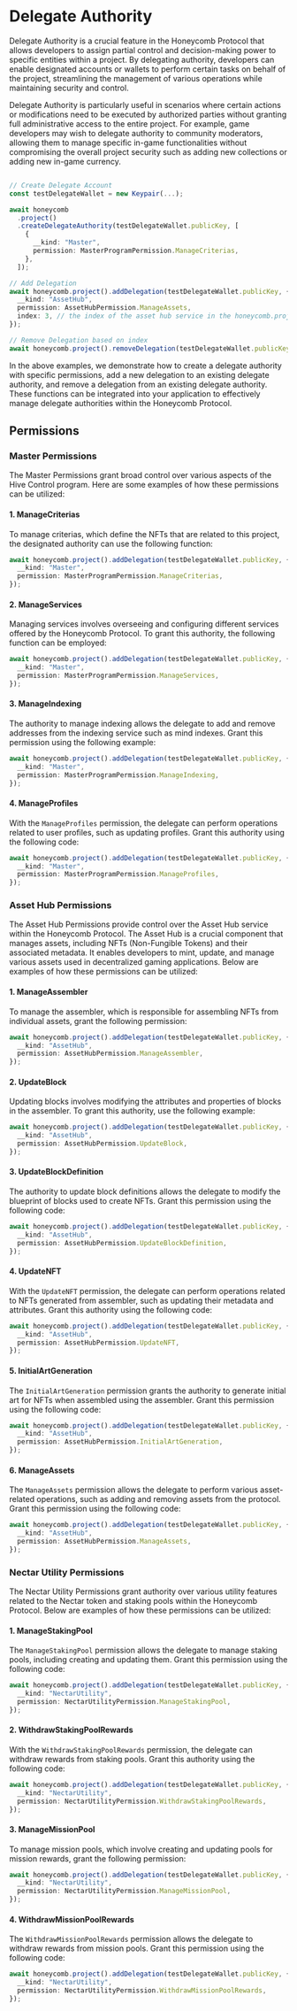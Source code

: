 # Delegate Authority

Delegate Authority is a crucial feature in the Honeycomb Protocol that allows developers to assign partial control and decision-making power to specific entities within a project. By delegating authority, developers can enable designated accounts or wallets to perform certain tasks on behalf of the project, streamlining the management of various operations while maintaining security and control.

Delegate Authority is particularly useful in scenarios where certain actions or modifications need to be executed by authorized parties without granting full administrative access to the entire project. For example, game developers may wish to delegate authority to community moderators, allowing them to manage specific in-game functionalities without compromising the overall project security such as adding new collections or adding new in-game currency.

```typescript

// Create Delegate Account
const testDelegateWallet = new Keypair(...);

await honeycomb
  .project()
  .createDelegateAuthority(testDelegateWallet.publicKey, [
    {
      __kind: "Master",
      permission: MasterProgramPermission.ManageCriterias,
    },
  ]);

// Add Delegation
await honeycomb.project().addDelegation(testDelegateWallet.publicKey, {
  __kind: "AssetHub",
  permission: AssetHubPermission.ManageAssets,
  index: 3, // the index of the asset hub service in the honeycomb.project().services array
});

// Remove Delegation based on index
await honeycomb.project().removeDelegation(testDelegateWallet.publicKey, 0);

```

In the above examples, we demonstrate how to create a delegate authority with specific permissions, add a new delegation to an existing delegate authority, and remove a delegation from an existing delegate authority. These functions can be integrated into your application to effectively manage delegate authorities within the Honeycomb Protocol.

## Permissions

### Master Permissions

The Master Permissions grant broad control over various aspects of the Hive Control program. Here are some examples of how these permissions can be utilized:

#### 1. ManageCriterias

To manage criterias, which define the NFTs that are related to this project, the designated authority can use the following function:

```typescript
await honeycomb.project().addDelegation(testDelegateWallet.publicKey, {
  __kind: "Master",
  permission: MasterProgramPermission.ManageCriterias,
});
```

#### 2. ManageServices

Managing services involves overseeing and configuring different services offered by the Honeycomb Protocol. To grant this authority, the following function can be employed:

```typescript
await honeycomb.project().addDelegation(testDelegateWallet.publicKey, {
  __kind: "Master",
  permission: MasterProgramPermission.ManageServices,
});
```

#### 3. ManageIndexing

The authority to manage indexing allows the delegate to add and remove addresses from the indexing service such as mind indexes. Grant this permission using the following example:

```typescript
await honeycomb.project().addDelegation(testDelegateWallet.publicKey, {
  __kind: "Master",
  permission: MasterProgramPermission.ManageIndexing,
});
```

#### 4. ManageProfiles

With the `ManageProfiles` permission, the delegate can perform operations related to user profiles, such as updating profiles. Grant this authority using the following code:

```typescript
await honeycomb.project().addDelegation(testDelegateWallet.publicKey, {
  __kind: "Master",
  permission: MasterProgramPermission.ManageProfiles,
});
```

### Asset Hub Permissions

The Asset Hub Permissions provide control over the Asset Hub service within the Honeycomb Protocol. The Asset Hub is a crucial component that manages assets, including NFTs (Non-Fungible Tokens) and their associated metadata. It enables developers to mint, update, and manage various assets used in decentralized gaming applications. Below are examples of how these permissions can be utilized:

#### 1. ManageAssembler

To manage the assembler, which is responsible for assembling NFTs from individual assets, grant the following permission:

```typescript
await honeycomb.project().addDelegation(testDelegateWallet.publicKey, {
  __kind: "AssetHub",
  permission: AssetHubPermission.ManageAssembler,
});
```

#### 2. UpdateBlock

Updating blocks involves modifying the attributes and properties of blocks in the assembler. To grant this authority, use the following example:

```typescript
await honeycomb.project().addDelegation(testDelegateWallet.publicKey, {
  __kind: "AssetHub",
  permission: AssetHubPermission.UpdateBlock,
});
```

#### 3. UpdateBlockDefinition

The authority to update block definitions allows the delegate to modify the blueprint of blocks used to create NFTs. Grant this permission using the following code:

```typescript
await honeycomb.project().addDelegation(testDelegateWallet.publicKey, {
  __kind: "AssetHub",
  permission: AssetHubPermission.UpdateBlockDefinition,
});
```

#### 4. UpdateNFT

With the `UpdateNFT` permission, the delegate can perform operations related to NFTs generated from assembler, such as updating their metadata and attributes. Grant this authority using the following code:

```typescript
await honeycomb.project().addDelegation(testDelegateWallet.publicKey, {
  __kind: "AssetHub",
  permission: AssetHubPermission.UpdateNFT,
});
```

#### 5. InitialArtGeneration

The `InitialArtGeneration` permission grants the authority to generate initial art for NFTs when assembled using the assembler. Grant this permission using the following code:

```typescript
await honeycomb.project().addDelegation(testDelegateWallet.publicKey, {
  __kind: "AssetHub",
  permission: AssetHubPermission.InitialArtGeneration,
});
```

#### 6. ManageAssets

The `ManageAssets` permission allows the delegate to perform various asset-related operations, such as adding and removing assets from the protocol. Grant this permission using the following code:

```typescript
await honeycomb.project().addDelegation(testDelegateWallet.publicKey, {
  __kind: "AssetHub",
  permission: AssetHubPermission.ManageAssets,
});
```

### Nectar Utility Permissions

The Nectar Utility Permissions grant authority over various utility features related to the Nectar token and staking pools within the Honeycomb Protocol. Below are examples of how these permissions can be utilized:

#### 1. ManageStakingPool

The `ManageStakingPool` permission allows the delegate to manage staking pools, including creating and updating them. Grant this permission using the following code:

```typescript
await honeycomb.project().addDelegation(testDelegateWallet.publicKey, {
  __kind: "NectarUtility",
  permission: NectarUtilityPermission.ManageStakingPool,
});
```

#### 2. WithdrawStakingPoolRewards

With the `WithdrawStakingPoolRewards` permission, the delegate can withdraw rewards from staking pools. Grant this authority using the following code:

```typescript
await honeycomb.project().addDelegation(testDelegateWallet.publicKey, {
  __kind: "NectarUtility",
  permission: NectarUtilityPermission.WithdrawStakingPoolRewards,
});
```

#### 3. ManageMissionPool

To manage mission pools, which involve creating and updating pools for mission rewards, grant the following permission:

```typescript
await honeycomb.project().addDelegation(testDelegateWallet.publicKey, {
  __kind: "NectarUtility",
  permission: NectarUtilityPermission.ManageMissionPool,
});
```

#### 4. WithdrawMissionPoolRewards

The `WithdrawMissionPoolRewards` permission allows the delegate to withdraw rewards from mission pools. Grant this permission using the following code:

```typescript
await honeycomb.project().addDelegation(testDelegateWallet.publicKey, {
  __kind: "NectarUtility",
  permission: NectarUtilityPermission.WithdrawMissionPoolRewards,
});
```
